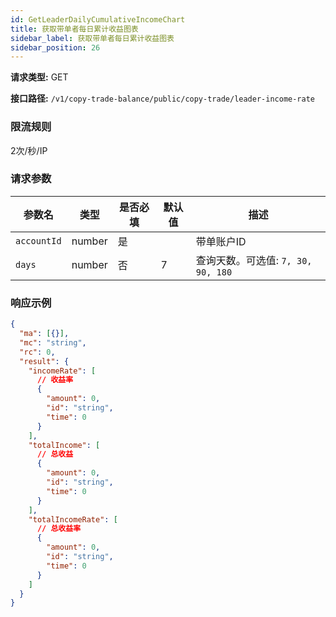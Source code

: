 ```yaml
---
id: GetLeaderDailyCumulativeIncomeChart
title: 获取带单者每日累计收益图表
sidebar_label: 获取带单者每日累计收益图表
sidebar_position: 26
---
```


**请求类型:** GET

**接口路径:** `/v1/copy-trade-balance/public/copy-trade/leader-income-rate`

### 限流规则

2次/秒/IP

### 请求参数

| 参数名 | 类型 | 是否必填 | 默认值 | 描述 |
| --- | --- | --- | --- | --- |
| `accountId` | number | 是 |  | 带单账户ID |
| `days` | number | 否 | 7 | 查询天数。可选值: `7, 30, 90, 180` |

### 响应示例

```json title="响应"
{
  "ma": [{}],
  "mc": "string",
  "rc": 0,
  "result": {
    "incomeRate": [
      // 收益率
      {
        "amount": 0,
        "id": "string",
        "time": 0
      }
    ],
    "totalIncome": [
      // 总收益
      {
        "amount": 0,
        "id": "string",
        "time": 0
      }
    ],
    "totalIncomeRate": [
      // 总收益率
      {
        "amount": 0,
        "id": "string",
        "time": 0
      }
    ]
  }
}
```
